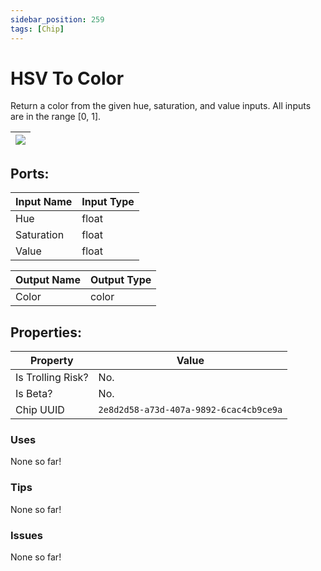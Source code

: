 ```yaml
---
sidebar_position: 259
tags: [Chip]
---
```


# HSV To Color


Return a color from the given hue, saturation, and value inputs. All inputs are in the range [0, 1].

| ![](https://images-ext-2.discordapp.net/external/MPmIaQzlEPmgGWlgi-WxBBXt0Bjv_zWPkg1y1f_sy3s/https/www.recroomcircuits.com/image/circuit/absolute-value?width=206&height=108) |
|-----|

## Ports:

| Input Name | Input Type |
|-----------|-----------|
| Hue | float |
| Saturation | float |
| Value | float |

| Output Name | Output Type |
|-----------|-----------|
| Color | color |

## Properties:

| Property  | Value |
|-------------------|-----------|
| Is Trolling Risk? | No. |
| Is Beta? | No. |
| Chip UUID | `2e8d2d58-a73d-407a-9892-6cac4cb9ce9a` |

### Uses

None so far!

### Tips

None so far!

### Issues

None so far!